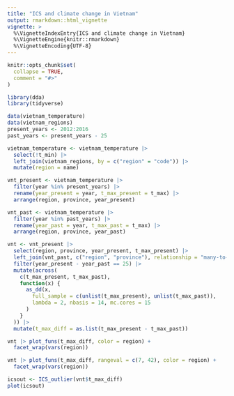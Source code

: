 ```yaml
---
title: "ICS and climate change in Vietnam"
output: rmarkdown::html_vignette
vignette: >
  %\VignetteIndexEntry{ICS and climate change in Vietnam}
  %\VignetteEngine{knitr::rmarkdown}
  %\VignetteEncoding{UTF-8}
---
```


```r
knitr::opts_chunk$set(
  collapse = TRUE,
  comment = "#>"
)
```

```r
library(dda)
library(tidyverse)

data(vietnam_temperature)
data(vietnam_regions)
present_years <- 2012:2016
past_years <- present_years - 25

vietnam_temperature <- vietnam_temperature |>
  select(!t_min) |>
  left_join(vietnam_regions, by = c("region" = "code")) |>
  mutate(region = name)

vnt_present <- vietnam_temperature |>
  filter(year %in% present_years) |>
  rename(year_present = year, t_max_present = t_max) |>
  arrange(region, province, year_present)

vnt_past <- vietnam_temperature |>
  filter(year %in% past_years) |>
  rename(year_past = year, t_max_past = t_max) |>
  arrange(region, province, year_past)

vnt <- vnt_present |>
  select(region, province, year_present, t_max_present) |>
  left_join(vnt_past, c("region", "province"), relationship = "many-to-many") |>
  filter(year_present - year_past == 25) |>
  mutate(across(
    c(t_max_present, t_max_past),
    function(x) {
      as_dd(x,
        full_sample = c(unlist(t_max_present), unlist(t_max_past)),
        lambda = 2, nbasis = 14, mc.cores = 15
      )
    }
  )) |>
  mutate(t_max_diff = as.list(t_max_present - t_max_past))

vnt |> plot_funs(t_max_diff, color = region) +
  facet_wrap(vars(region))

vnt |> plot_funs(t_max_diff, rangeval = c(7, 42), color = region) +
  facet_wrap(vars(region))
```

```r
icsout <- ICS_outlier(vnt$t_max_diff)
plot(icsout)
```

